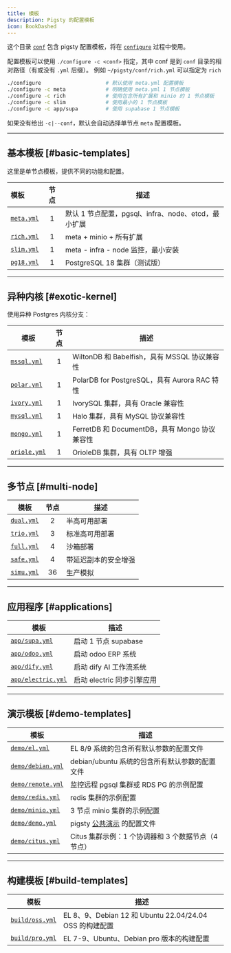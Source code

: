 ```yaml
---
title: 模板
description: Pigsty 的配置模板
icon: BookDashed
---
```



这个目录 [`conf`](https://github.com/pgsty/pigsty/blob/main/conf) 包含 pigsty 配置模板，将在 [`configure`](/zh/config/configure) 过程中使用。

配置模板可以使用 `./configure -c <conf>` 指定，其中 conf 是到 `conf` 目录的相对路径（有或没有 `.yml` 后缀）。
例如 `~/pigsty/conf/rich.yml` 可以指定为 `rich`

```bash
./configure                     # 默认使用 meta.yml 配置模板
./configure -c meta             # 明确使用 meta.yml 1 节点模板
./configure -c rich             # 使用包含所有扩展和 minio 的 1 节点模板
./configure -c slim             # 使用最小的 1 节点模板
./configure -c app/supa         # 使用 supabase 1 节点模板
```

如果没有给出 `-c|--conf`，默认会自动选择单节点 `meta` 配置模板。




----------

## 基本模板 [#basic-templates]

这里是单节点模板，提供不同的功能和配置。

| 模板                                                              | 节点 | 描述                                                  |
|:----------------------------------------------------------------------|:----:|--------------------------------------------------------------|
| [`meta.yml`](https://github.com/pgsty/pigsty/blob/main/conf/meta.yml) |  1   | 默认 1 节点配置，pgsql、infra、node、etcd，最小扩展 |
| [`rich.yml`](https://github.com/pgsty/pigsty/blob/main/conf/rich.yml) |  1   | meta + minio + 所有扩展                               |
| [`slim.yml`](https://github.com/pgsty/pigsty/blob/main/conf/slim.yml) |  1   | meta - infra - node 监控，最小安装                 |
| [`pg18.yml`](https://github.com/pgsty/pigsty/blob/main/conf/pg18.yml) |  1   | PostgreSQL 18 集群（测试版）                                 |


--------

## 异种内核 [#exotic-kernel]

使用异种 Postgres 内核分支：

| 模板                                                                  | 节点 | 描述                                          |
|---------------------------------------------------------------------------|:----:|------------------------------------------------------|
| [`mssql.yml`](https://github.com/pgsty/pigsty/blob/main/conf/mssql.yml)   |  1   | WiltonDB 和 Babelfish，具有 MSSQL 协议兼容性   |
| [`polar.yml`](https://github.com/pgsty/pigsty/blob/main/conf/polar.yml)   |  1   | PolarDB for PostgreSQL，具有 Aurora RAC 特性        |
| [`ivory.yml`](https://github.com/pgsty/pigsty/blob/main/conf/ivory.yml)   |  1   | IvorySQL 集群，具有 Oracle 兼容性           |
| [`mysql.yml`](https://github.com/pgsty/pigsty/blob/main/conf/mysql.yml)   |  1   | Halo 集群，具有 MySQL 协议兼容性           |
| [`mongo.yml`](https://github.com/pgsty/pigsty/blob/main/conf/mongo.yml)   |  1   | FerretDB 和 DocumentDB，具有 Mongo 协议兼容性  |
| [`oriole.yml`](https://github.com/pgsty/pigsty/blob/main/conf/oriole.yml) |  1   | OrioleDB 集群，具有 OLTP 增强               |


--------

## 多节点 [#multi-node]

| 模板                                                              | 节点 | 描述                               |
|-----------------------------------------------------------------------|:----:|-------------------------------------------|
| [`dual.yml`](https://github.com/pgsty/pigsty/blob/main/conf/dual.yml) |  2   | 半高可用部署                        |
| [`trio.yml`](https://github.com/pgsty/pigsty/blob/main/conf/trio.yml) |  3   | 标准高可用部署                    |
| [`full.yml`](https://github.com/pgsty/pigsty/blob/main/conf/full.yml) |  4   | 沙箱部署                        |
| [`safe.yml`](https://github.com/pgsty/pigsty/blob/main/conf/safe.yml) |  4   | 带延迟副本的安全增强 |
| [`simu.yml`](https://github.com/pgsty/pigsty/blob/main/conf/simu.yml) |  36  | 生产模拟                     |


--------

## 应用程序 [#applications]

| 模板                                                                              | 描述                         |
|---------------------------------------------------------------------------------------|-------------------------------------|
| [`app/supa.yml`](https://github.com/pgsty/pigsty/blob/main/conf/app/supa.yml)         | 启动 1 节点 supabase              |
| [`app/odoo.yml`](https://github.com/pgsty/pigsty/blob/main/conf/app/odoo.yml)         | 启动 odoo ERP 系统          |
| [`app/dify.yml`](https://github.com/pgsty/pigsty/blob/main/conf/app/dify.yml)         | 启动 dify AI 工作流系统  |
| [`app/electric.yml`](https://github.com/pgsty/pigsty/blob/main/conf/app/electric.yml) | 启动 electric 同步引擎应用 |

--------

## 演示模板 [#demo-templates]

| 模板                                                                            | 描述                                                       |
|-------------------------------------------------------------------------------------|-------------------------------------------------------------------|
| [`demo/el.yml`](https://github.com/pgsty/pigsty/blob/main/conf/demo/el.yml)         | EL 8/9 系统的包含所有默认参数的配置文件        |
| [`demo/debian.yml`](https://github.com/pgsty/pigsty/blob/main/conf/demo/debian.yml) | debian/ubuntu 系统的包含所有默认参数的配置文件 |
| [`demo/remote.yml`](https://github.com/pgsty/pigsty/blob/main/conf/demo/remote.yml) | 监控远程 pgsql 集群或 RDS PG 的示例配置    |
| [`demo/redis.yml`](https://github.com/pgsty/pigsty/blob/main/conf/demo/redis.yml)   | redis 集群的示例配置                                 |
| [`demo/minio.yml`](https://github.com/pgsty/pigsty/blob/main/conf/demo/minio.yml)   | 3 节点 minio 集群的示例配置                        |
| [`demo/demo.yml`](https://github.com/pgsty/pigsty/blob/main/conf/demo/demo.yml)     | pigsty [公共演示](https://g.pgsty.com) 的配置文件  |
| [`demo/citus.yml`](https://github.com/pgsty/pigsty/blob/main/conf/demo/citus.yml)   | Citus 集群示例：1 个协调器和 3 个数据节点（4 节点）    |


--------

## 构建模板 [#build-templates]

| 模板                                                                        | 描述                                                        |
|---------------------------------------------------------------------------------|--------------------------------------------------------------------|
| [`build/oss.yml`](https://github.com/pgsty/pigsty/blob/main/conf/build/oss.yml) | EL 8、9、Debian 12 和 Ubuntu 22.04/24.04 OSS 的构建配置 |
| [`build/pro.yml`](https://github.com/pgsty/pigsty/blob/main/conf/build/pro.yml) | EL 7-9、Ubuntu、Debian pro 版本的构建配置             |